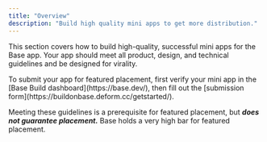 ```yaml
---
title: "Overview"
description: "Build high quality mini apps to get more distribution."
---
```


This section covers how to build high-quality, successful mini apps for the Base app. Your app should meet all product, design, and technical guidelines and be designed for virality. 

<CardGroup>
  <Card title="Product Guidelines" icon="lightbulb" href="/mini-apps/featured-guidelines/product-guidelines" />
  <Card title="Design Guidelines" icon="brush" href="/mini-apps/featured-guidelines/design-guidelines" />
  <Card title="Technical Guidelines" icon="wrench" href="/mini-apps/featured-guidelines/technical-guidelines" />
  <Card title="Notification Guidelines" icon="bell" href="/mini-apps/featured-guidelines/notification-guidelines" />
</CardGroup>


<Note>
  To submit your app for featured placement, first verify your mini app in the [Base Build dashboard](https://base.dev/), then fill out the [submission form](https://buildonbase.deform.cc/getstarted/).

  Meeting these guidelines is a prerequisite for featured placement, but ***does not guarantee placement.*** Base holds a very high bar for featured placement.
</Note>


